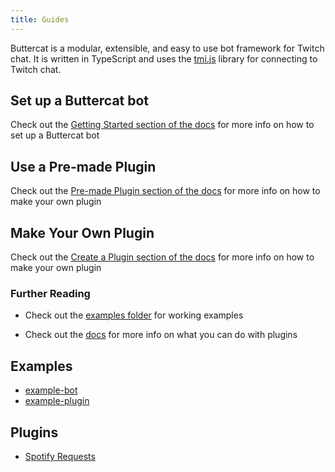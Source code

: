 ```yaml
---
title: Guides
---
```


Buttercat is a modular, extensible, and easy to use bot framework for Twitch chat.
It is written in TypeScript and uses the [tmi.js](https://tmijs.com/) library for connecting to Twitch chat.

## Set up a Buttercat bot

Check out the [Getting Started section of the docs](https://buttercat.dev/guides/getting-started) for more info on how to set up a Buttercat bot

## Use a Pre-made Plugin

Check out the [Pre-made Plugin section of the docs](https://buttercat.dev/plugins) for more info on how to make your own plugin

## Make Your Own Plugin

Check out the [Create a Plugin section of the docs](https://buttercat.dev/guides/create-a-plugin) for more info on how to make your own plugin

### Further Reading

- Check out the [examples folder](examples) for working examples

- Check out the [docs](https://buttercat.dev/docs) for more info on what you can do with plugins

## Examples

- [example-bot](https://github.com/buttercatbot/buttercat/tree/main/examples/example-bot)
- [example-plugin](https://github.com/buttercatbot/buttercat/tree/main/examples/example-plugin)

## Plugins

- [Spotify Requests](https://buttercat.dev/guides/plugins/spotify-requests)

